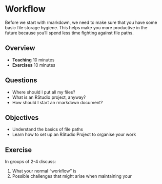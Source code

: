 # Workflow

Before we start with rmarkdown, we need to make sure that you have some basic file storage hygiene. This helps make you more productive in the future because you'll spend less time fighting against file paths.

## Overview

* **Teaching** 10 minutes
* **Exercises** 10 minutes

## Questions

* Where should I put all my files?
* What is an RStudio project, anyway?
* How should I start an rmarkdown document?

## Objectives

* Understand the basics of file paths
* Learn how to set up an RStudio Project to organise your work

## Exercise {.exercise}

In groups of 2-4 discuss:

1. What your normal "workflow" is
2. Possible challenges that might arise when maintaining your
